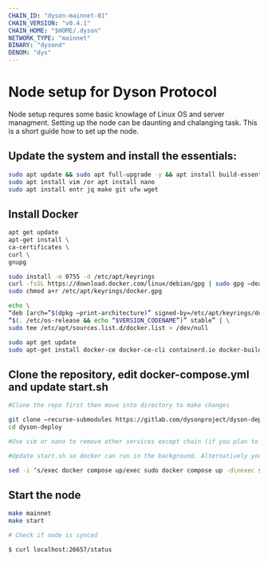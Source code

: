 ```yaml
---
CHAIN_ID: "dyson-mainnet-01"
CHAIN_VERSION: "v0.4.1"
CHAIN_HOME: "$HOME/.dyson"
NETWORK_TYPE: "mainnet"
BINARY: "dysond"
DENOM: "dys"
---
```


# Node setup for Dyson Protocol

Node setup requres some basic knowlage of Linux OS and server managment. Setting up the node
can be daunting and chalanging task. This is a short guide how to set up the node.

## Update the system and install the essentials:

```bash
sudo apt update && sudo apt full-upgrade -y && apt install build-essential 
sudo apt install vim /or apt install nano 
sudo apt install entr jq make git ufw wget 
```

## Install Docker

```bash
apt get update
apt-get install \
ca-certificates \
curl \
gnupg
```
```bash
sudo install -m 0755 -d /etc/apt/keyrings
curl -fsSL https://download.docker.com/linux/debian/gpg | sudo gpg –dearmor -o /etc/apt/keyrings/docker.gpg
sudo chmod a+r /etc/apt/keyrings/docker.gpg
```
```bash
echo \
“deb [arch=”$(dpkg –print-architecture)” signed-by=/etc/apt/keyrings/docker.gpg] https://download.docker.com/linux/debian \
“$(. /etc/os-release && echo “$VERSION_CODENAME”)” stable” | \
sudo tee /etc/apt/sources.list.d/docker.list > /dev/null
```
```bash
sudo apt get update
sudo apt-get install docker-ce docker-ce-cli containerd.io docker-buildx-plugin docker-compose-plugin
```

## Clone the repository, edit docker-compose.yml and update start.sh

```bash
#Clone the repo first then move into directory to make changes

git clone –recurse-submodules https://gitlab.com/dysonproject/dyson-deploy.git
cd dyson-deploy

#Use vim or nano to remove other services except chain (if you plan to run all services then skip this service)

#Update start.sh so docker can run in the background. Alternatively you could run it in the foreground and use tmux or byobu.

sed -i ‘s/exec docker compose up/exec sudo docker compose up -d\nexec sudo docker compose logs -f –tail 101/g’ ./scripts/start.sh
```

## Start the node 

```bash
make mainnet
make start

# Check if node is synced

$ curl localhost:26657/status
```
